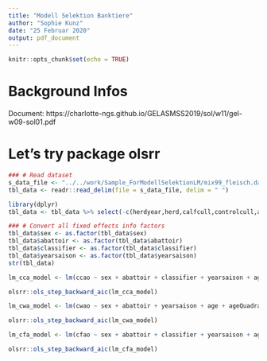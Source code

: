 ```yaml
---
title: "Modell Selektion Banktiere"
author: "Sophie Kunz"
date: "25 Februar 2020"
output: pdf_document
---
```


```r
knitr::opts_chunk$set(echo = TRUE)
```

# Background Infos
Document: https://charlotte-ngs.github.io/GELASMSS2019/sol/w11/gel-w09-sol01.pdf

# Let's try package olsrr

```r
### # Read dataset
s_data_file <- "../../work/Sample_ForModellSelektionLM/mix99_fleisch.dat"
tbl_data <- readr::read_delim(file = s_data_file, delim = " ")

library(dplyr)
tbl_data <- tbl_data %>% select(-c(herdyear,herd,calfcull,controlcull,ageVK,slaughterCategory,branding,ccco,ccvo,cwco,cwvo,cfco,cfvo,caco,cavo))

### # Convert all fixed effects info factors
tbl_data$sex <- as.factor(tbl_data$sex)
tbl_data$abattoir <- as.factor(tbl_data$abattoir)
tbl_data$classifier <- as.factor(tbl_data$classifier)
tbl_data$yearsaison <- as.factor(tbl_data$yearsaison)
str(tbl_data)
```

```r
lm_cca_model <- lm(ccao ~ sex + abattoir + classifier + yearsaison + age + ageQuadrat, data = tbl_data)
```

```r
olsrr::ols_step_backward_aic(lm_cca_model)
```

```r
lm_cwa_model <- lm(cwao ~ sex + abattoir + yearsaison + age + ageQuadrat, data = tbl_data)
```

```r
olsrr::ols_step_backward_aic(lm_cwa_model)
```

```r
lm_cfa_model <- lm(cfao ~ sex + abattoir + classifier + yearsaison + age + ageQuadrat, data = tbl_data)
```

```r
olsrr::ols_step_backward_aic(lm_cfa_model)
```

